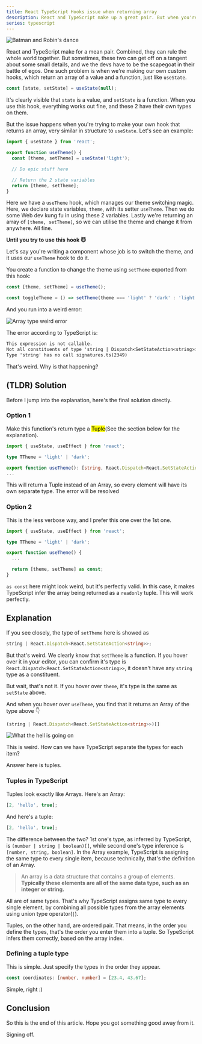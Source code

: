 ```yaml
---
title: React TypeScript Hooks issue when returning array
description: React and TypeScript make up a great pair. But when you're trying to make your own hooks, and returning an array, TypeScript yells at your. Find out why.
series: typescript
---
```



![Batman and Robin's dance](./batman-robin.gif)

React and TypeScript make for a mean pair. Combined, they can rule the whole world together. But sometimes, these two can get off on a tangent about some small details, and we the devs have to be the scapegoat in their battle of egos. One such problem is when we're making our own custom hooks, which return an array of a value and a function, just like `useState`.

```js
const [state, setState] = useState(null);
```

It's clearly visible that `state` is a value, and `setState` is a function. When you use this hook, everything works out fine, and these 2 have their own types on them.

But the issue happens when you're trying to make your own hook that returns an array, very similar in structure to `useState`. Let's see an example:

```js
import { useState } from 'react';

export function useTheme() {
  const [theme, setTheme] = useState('light');

  // Do epic stuff here

  // Return the 2 state variables
  return [theme, setTheme];
}
```

Here we have a `useTheme` hook, which manages our theme switching magic. Here, we declare state variables, `theme`, with its setter `useTheme`. Then we do some Web dev kung fu in using these 2 variables. Lastly we're returning an array of `[theme, setTheme]`, so we can utilise the theme and change it from anywhere. All fine.

**Until you try to use this hook 😈**

Let's say you're writing a component whose job is to switch the theme, and it uses our `useTheme` hook to do it.

You create a function to change the theme using `setTheme` exported from this hook:

```js
const [theme, setTheme] = useTheme();

const toggleTheme = () => setTheme(theme === 'light' ? 'dark' : 'light');
```

And you run into a weird error:

![Array type weird error](./error-array-type.gif)

The error according to TypeScript is:

```txt
This expression is not callable.
Not all constituents of type 'string | Dispatch<SetStateAction<string>>' are callable.
Type 'string' has no call signatures.ts(2349)
```

That's weird. Why is that happening?

## (TLDR) Solution

Before I jump into the explanation, here's the final solution directly.

### Option 1

Make this function's return type a <mark>Tuple</mark>(See the section below for the explanation).

```ts
import { useState, useEffect } from 'react';

type TTheme = 'light' | 'dark';

export function useTheme(): [string, React.Dispatch<React.SetStateAction<string>>] {
...
```

This will return a Tuple instead of an Array, so every element will have its own separate type. The error will be resolved

### Option 2

This is the less verbose way, and I prefer this one over the 1st one.

```ts
import { useState, useEffect } from 'react';

type TTheme = 'light' | 'dark';

export function useTheme() {
  ...

  return [theme, setTheme] as const;
}
```

`as const` here might look weird, but it's perfectly valid. In this case, it makes TypeScript infer the array being returned as a `readonly` tuple. This will work perfectly.

## Explanation

If you see closely, the type of `setTheme` here is showed as

```ts
string | React.Dispatch<React.SetStateAction<string>>;
```

But that's weird. We clearly know that `setTheme` is a function. If you hover over it in your editor, you can confirm it's type is `React.Dispatch<React.SetStateAction<string>>`, it doesn't have any `string` type as a constituent.

But wait, that's not it. If you hover over `theme`, it's type is the same as `setState` above.

And when you hover over `useTheme`, you find that it returns an Array of the type above 👇

```ts
(string | React.Dispatch<React.SetStateAction<string>>)[]
```

![What the hell is going on](./confusion.gif)

This is weird. How can we have TypeScript separate the types for each item?

Answer here is tuples.

### Tuples in TypeScript

Tuples look exactly like Arrays. Here's an Array:

```ts
[2, 'hello', true];
```

And here's a tuple:

```ts
[2, 'hello', true];
```

The difference between the two? 1st one's type, as inferred by TypeScript, is `(number | string | boolean)[]`, while second one's type inference is `[number, string, boolean]`. In the Array example, TypeScript is assigning the same type to every single item, because technically, that's the definition of an Array.

> An array is a data structure that contains a group of elements. **Typically these elements are all of the same data type, such as an integer or string.**

All are of same types. That's why TypeScript assigns same type to every single element, by combining all possible types from the array elements using union type operator(`|`).

Tuples, on the other hand, are ordered pair. That means, in the order you define the types, that's the order you enter them into a tuple. So TypeScript infers them correctly, based on the array index.

### Defining a tuple type

This is simple. Just specify the types in the order they appear.

```ts
const coordinates: [number, number] = [23.4, 43.67];
```

Simple, right :)

## Conclusion

So this is the end of this article. Hope you got something good away from it.

Signing off.
